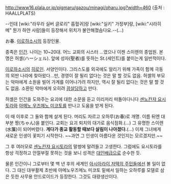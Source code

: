 http://www16.plala.or.jp/pigmaru/gazou/minagi/oharu.jpg?width=460
(출처 : HAALLPLATS)

{{{+3 그녀는 미나기 월드 최고의 미소녀}}}--인데 [wiki:"라우라 실버 글로리" 흡혈귀]랑 [wiki:"실키" 가정부]랑, [wiki:"시라히메" 뭔가 하얀 사람]들이 등장해서 위치가 불안해졌슴다요.--(…)

お春. [[이로하소시]]의 등장인물.

종족은 [[인간]]. 나이는 10~20대. 어느 교회의 시스터 …였으나 이젠 스이렌의 종업원.
본명은 허셸(ハーシェル). 앞에 성자(聖者)를 뜻하는 St.(세인트)를 붙이는게 일반적이다.


[[이로하소시]]의 [[히로인]].
서양인이다. 그리스도를 외국에도 알리기 위해 가족이 함께 극동의 외딴 나라에 찾아왔다…만, 경영이 잘 될리 없다는 것은 말 할 것도 없음. 허셸의 부모는 악마에게 소원을 빌어 가계를 이어나가려 하지만, 역시 잘 될리 없다는 것은 말 할 것도 없음. 소환된 악마에게 오히려 [[끔살]]당하고 만다.

허셸은 인간을 도와주는 요괴에 대한 소문을 듣고 이리저리 떠돌아다니다 [[센노칸쟈 요시토라]]와 [[아메노 우즈메노 미코토]]를 만나고 도움을 받게 된다.

이 때 이후로 그 둘와 함께 살게 된다. 머리도 자르고 오하루(お春)로 개명. 이름 뒤엔 대부분 짱(ちゃん)을 붙인다. 교회는 요괴 퇴치의 대가로 음식점화.(…) 그 유명한 스이렌(水簾)이 되어버렸다. '''게다가 종교 활동할 때보다 살림이 나아졌다.'''(…) 이제 그녀에게 새로운 인생이 꽃피기 시작한다. ~~과연 그 인생이 아름다운 것인지는 모르겠지만.~~

그 후 여러모로 [[센노칸쟈 요시토라]]의 말썽에 말려들고 고생한다. 그럼에도 요시토라를 항상 걱정하고 안절부절 못하는 것을 보니 성격은 [[대인배]]급으로 순수한 듯.

물론 인간이니 그로부터 몇 백 년 후의 세계인 [[아시아라이 저택의 주민들]]에선 볼 일이 없다. 그 대신 대부활제 초반에 아메노우즈메노 미코토 밑에서 일하는 오하루를 모델로 삼은 듯한 사무용 안드로이드가 등장한다. 그것도 대량생산이다.
